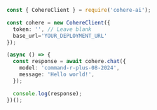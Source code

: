 ```typescript TYPESCRIPT
const { CohereClient } = require('cohere-ai');

const cohere = new CohereClient({
  token: '', // Leave blank
  base_url='YOUR_DEPLOYMENT_URL'
});

(async () => {
  const response = await cohere.chat({
    model: 'command-r-plus-08-2024',
    message: 'Hello world!',
  });

  console.log(response);
})();
```
